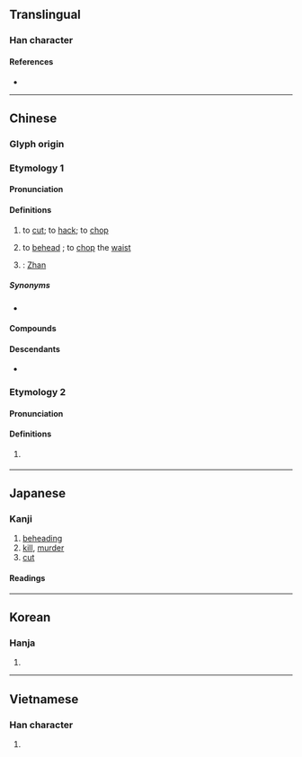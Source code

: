 {{also|斩|䡊}}
{{character info}}
==Translingual==

===Han character===
{{Han char|rn=69|rad=斤|as=07|sn=11|four=52021|canj=JJHML|ids=⿰車斤}}

====References====
* {{Han ref|kx=0479.180|dkj=13555|dj=0838.160|hdz=32024.100|uh=65AC|ud=26028|bh=B1D9|bd=45529}}

----

==Chinese==
{{zh-forms|s=斩}}

===Glyph origin===
{{Han etym}}

===Etymology 1===

====Pronunciation====
{{zh-pron
|m=zhǎn
|m-s=zan2
|c=zaam2
|c-t=zam2
|h=pfs=chám;gd=zam3
|md=cāng
|mn=chám/cháⁿ
|mn_note=chám - literary; cháⁿ - vernacular
|mn-t=zam2
|w=2tse
|mc=y
|oc=y
|ma=
|cat=v,pn
}}

====Definitions====
{{zh-hanzi}}

# to [[cut]]; to [[hack]]; to [[chop]] {{q|with a large blade, forcefully}}
#: {{zh-x|斬 叉燒、斬 雞|to '''cut''' [[char siu]]; to '''cut''' chicken|C}}
#: {{zh-x|斬 樹|to '''fell''' a tree|C}}
#: {{zh-x|斬 死 人|to '''hack''' a person to death|C}}
# to [[behead]] {{q|as punishment}}; to [[chop]] the [[waist]]
# {{surname|zh}}: [[Zhan]]

=====Synonyms=====
* {{s|to cut}}
{{zh-dial|砍}}

====Compounds====
{{zh-der|先斬後奏|先斬後聞|出斬|大有斬獲|抄斬|披荊斬棘|搴旗斬馘|斬伐|斬刈殺伐|斬刑|斬宗絕嗣|斬將奪旗|斬將搴旗|斬截|斬斫|斬斬剁剁|斬新|斬木為兵|斬決|斬獲|斬盡殺絕|斬監候|斬眼|斬立決|斬經堂|斬草除根|斬蛇|斬蛇逐鹿|斬衰|斬釘截鐵|斬鋼截鐵|斬雞頭|斬首|斬首示眾|斬馘|斬馬劍|斬馬謖|滿門抄斬|監斬|監斬官|腰斬|處斬|過關斬將|錯斬崔寧|一斬齊|三斬|不斬|不斬眼|中斬|俘斬|剉斬|劈荊斬棘|劈風斬浪|問斬|寸斬|屠斬|市斬|律斬|快刀斬麻|截鐵斬釘|擊斬|斫斬|斬候決|斬假石|斬冰|斬切|斬刈|斬刪|斬剉|斬剮|斬勘|斬將刈旗|斬岸|斬平|斬戮|斬捕|斬撻|斬斬|斬斮|斬斷|斬旗|斬木揭竿|斬板|斬梟|斬標|斬殃|斬殄|斬殺|斬毒|斬滅|斬焉|斬然|斬版|斬犯|斬盡殺絶|斬祀|斬竿|斬竿揭木|斬級|斬絕|斬縗|斬罪|斬艾|斬芟|斬荊披棘|斬薙|斬蛟|斬衰冠|斬袂|斬袪|斬釘切鐵|斬關|斬關奪隘|斬除|斬頭瀝血|斬馬|斬馬刀|斬齊|斷斬|服斬|格斬|梟斬|終斬|衰斬|要斬|誅斬|論斬|跋隊斬|陣斬|陪斬|駢斬|麤縗斬|齊斬|快刀斬亂麻|快刀斬亂絲}}

====Descendants====
* {{desc|bor=1|th|จาม}}

===Etymology 2===

====Pronunciation====
{{zh-pron
|mn=xm,zz,tp,kh,tn,tc,hc,sx,yl,km,mg:chām/qz,lk:chǎm
|dial=n
|cat=v
}}

====Definitions====
{{zh-hanzi}}

# {{lb|zh|Hokkien}} {{zh-alt-form|鏨|tr=-}}

{{zh-cat|Advanced}}

----

==Japanese==

===Kanji===
{{ja-kanji|grade=|rs=斤07}}

# [[beheading]]
# [[kill]], [[murder]]
# [[cut]]

====Readings====
{{ja-readings
|goon=せん
|kanon=さん
|kanyoon=ざん
|kun=き-る
}}

----

==Korean==

===Hanja===
{{ko-hanja|hangeul=참|eumhun=|rv=cham|mr=ch'am|y=cham}}

# {{rfdef|ko|sort=斤07}}

----

==Vietnamese==

===Han character===
{{vi-readings|reading=trảm, chém|rs=斤07}}

# {{rfdef|vi|sort=斤07}}